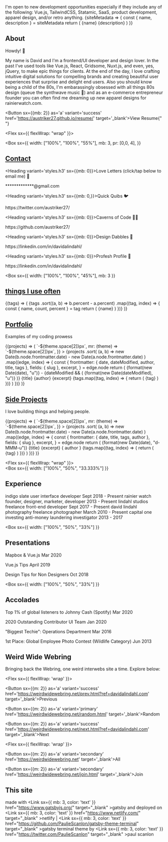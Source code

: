 
<Alert variant='success'>
  I'm open to new development opportunities especially if they include any of the following: Vue.js, TailwindCSS, Statamic, SaaS, product development, apparel design, and/or retro anything. 
</Alert>
<Divider />
<Divider />

<SiteMetaData>
{siteMetadata => {
  const { name, description } = siteMetadata
  return (
        <Fragment>
        <Heading variant='styles.h1'>{name}</Heading>
        <Text>{description}</Text>
        </Fragment>
  )
}}
</SiteMetaData>
<Divider/>

## About

Howdy! 👋

My name is David and I'm a frontend/UI developer and design lover. In the past I've used tools like Vue.js, React, Gridsome, Nuxt.js, and even, yes, jQuery, to make epic things for clients. At the end of the day, I love crafting intuitive digital solutions for compelling brands and creating beautiful user experiences that surprise and delight end users. Also you should know being a child of the 80s, I'm embarassingly obsessed with all things 80s design (queue the synthwave music 👾) and as an e-commerce entrepreneur founder you can often find me dreaming up new apparel designs for rainierwatch.com. 

<Divider />
<Divider />

<Button sx={{mb: 2}} as='a' variant='success' href='https://austriker27.github.io/resume/' target='_blank'>View Resume</Button>{" "}
<Divider />
<Divider />

<Flex sx={{ flexWrap: "wrap" }}>

  <Box
    sx={{
      width: ["100%", "100%", "55%"],
      mb: 3,
      pr: [0,0, 4],
    }}
  >

## [Contact](#contact)


  <Heading variant='styles.h3' sx={{mb: 0}}>Love Letters (click/tap below to email me) 💌</Heading>
  <Link href='mailto:davidalindahl@gmail.com' variant='styles.a'>*************@gmail.com</Link>
  <Divider />

  <Heading variant='styles.h3' sx={{mb: 0,}}>Quick Quibs 🐦</Heading>
  <Link href='https://twitter.com/austriker27/' variant='styles.a'>https://twitter.com/austriker27/</Link>
  <Divider />

  <Heading variant='styles.h3' sx={{mb: 0}}>Caverns of Code 👨‍💻</Heading>
  <Link href='https://github.com/austriker27/' variant='styles.a'>https://github.com/austriker27/</Link>
  <Divider />

  <Heading variant='styles.h3' sx={{mb: 0}}>Design Dabbles 🎨 </Heading>
  <Link href='https://dribbble.com/austriker' variant='styles.a'>https://linkedin.com/in/davidalindahl/</Link>
  <Divider />

  <Heading variant='styles.h3' sx={{mb: 0}}>Profesh Profile 💼</Heading>
  <Link href='https://www.linkedin.com/in/davidalindahl/' variant='styles.a'>https://linkedin.com/in/davidalindahl/</Link>
  <Divider />

  </Box>

  <Box
    sx={{
      width: ["100%", "100%", "45%"],
      mb: 3
    }}
  >

## [things I use often](#tech-stack)

<SourceTags>
  {(tags) => (
    <Box>
      {tags
        .sort((a, b) => b.percent - a.percent)
        .map((tag, index) => {
          const { name, count, percent } = tag
          return (
            <Badge
              key={index}
              variant="primary"
              sx={{
                mr: 2,
                mb: 2,
                color: mix("muted", "primary", `${index / tags.length}`),
                borderColor: mix("muted", "primary", `${index / tags.length}`),
              }}
            >
              {name}
            </Badge>
          )
        })}
    </Box>
  )}
</SourceTags>

  </Box>

</Flex>

<Divider />

## [Portfolio](#portfolio)

Examples of my coding prowess

<SourceList filter="portfolio">
  {(projects) => (
    <Flex
      sx={{
        flexWrap: "wrap",
        ml: (theme) => `-${theme.space[2]}px`,
        mr: (theme) => `-${theme.space[2]}px`,
      }}
    >
      {projects
        .sort(
          (a, b) =>
            new Date(b.node.frontmatter.date) -
            new Date(a.node.frontmatter.date)
        )
        .map((edge, index) => {
          const {
            frontmatter: { date, dateModified, author, title, tags },
            fields: { slug },
            excerpt,
          } = edge.node
          return (
            <Box
              key={index}
              sx={{
                display: "flex",
                flex: "1 1 auto",
                flexDirection: "column",
                mb: 3,
                width: ["100%", "50%"],
                maxWidth: ["100%", "50%"],
              }}
            >
              <Card
                sx={{
                  display: "flex",
                  flex: "1 1 auto",
                  flexDirection: "column",
                  minHeight: "1px",
                  ml: 2,
                  mr: 2,
                  p: 3,
                }}
              >
                <Box
                  sx={{
                    display: "flex",
                    flex: "1 1 auto",
                    flexDirection: "column",
                  }}
                >
                  <Flex>
                    <Text variant="styles.small">
                      {format(new Date(date), "u")}
                    </Text>
                    <Text sx={{ mx: 1 }} variant="styles.small">
                      -
                    </Text>
                    {dateModified && (
                      <Text variant="styles.small">
                        {format(new Date(dateModified), "u")}
                      </Text>
                    )}
                  </Flex>
                  <Heading variant="styles.h4" sx={{ color: "text", mt: 1 }}>
                    {title}
                  </Heading>
                  <Link
                    sx={{ fontSize: 0, mb: 3 }}
                    href={author}
                    target="_blank"
                  >
                    {author}
                  </Link>
                  <Text
                    sx={{
                      fontSize: 0,
                      color: "text",
                      mb: 3,
                      wordBreak: "break-word",
                    }}
                  >
                    {excerpt}
                  </Text>
                </Box>
                <Box>
                  {tags.map((tag, index) => {
                    return (
                      <Badge
                        key={index}
                        variant="primary"
                        sx={{
                          mr: 2,
                          mb: 2,
                          color: mix(
                            "muted",
                            "primary",
                            `${index / tags.length}`
                          ),
                          borderColor: mix(
                            "muted",
                            "primary",
                            `${index / tags.length}`
                          ),
                        }}
                      >
                        {tag}
                      </Badge>
                    )
                  })}
                </Box>
              </Card>
            </Box>
          )
        })}
    </Flex>
  )}
</SourceList>

<Divider />
<Divider />


## [Side Projects](#side-projects)

I love building things and helping people.

<SourceList filter="sideprojects">
  {(projects) => (
    <Flex
      sx={{
        flexWrap: "wrap",
        ml: (theme) => `-${theme.space[2]}px`,
        mr: (theme) => `-${theme.space[2]}px`,
      }}
    >
      {projects
        .sort(
          (a, b) =>
            new Date(b.node.frontmatter.date) -
            new Date(a.node.frontmatter.date)
        )
        .map((edge, index) => {
          const {
            frontmatter: { date, title, tags, author },
            fields: { slug },
            excerpt,
          } = edge.node
          return (
            <Box
              key={index}
              sx={{
                display: "flex",
                flex: "1 1 auto",
                flexDirection: "column",
                mb: 3,
                width: ["100%", "50%"],
                maxWidth: ["100%", "50%"],
              }}
            >
              <Card
                sx={{
                  display: "flex",
                  flex: "1 1 auto",
                  flexDirection: "column",
                  minHeight: "1px",
                  ml: 2,
                  mr: 2,
                  p: 3,
                }}
              >
                <Box
                  sx={{
                    display: "flex",
                    flex: "1 1 auto",
                    flexDirection: "column",
                  }}
                >
                  <Text variant="styles.small">
                    {format(new Date(date), "d-MMM-u")}
                  </Text>
                  <Heading variant="styles.h4" sx={{ color: "text", mt: 1 }}>
                    {title}
                  </Heading>
                  <Text
                    sx={{
                      fontSize: 0,
                      color: "text",
                      mb: 3,
                      wordBreak: "break-word",
                    }}
                  >
                    {excerpt}
                  </Text>
                  <Link
                    sx={{ fontSize: 0, mb: 3 }}
                    href={author}
                    target="_blank"
                  >
                    { author }
                  </Link>
                </Box>
                <Box>
                  {tags.map((tag, index) => {
                    return (
                      <Badge
                        key={index}
                        variant="primary"
                        sx={{
                          mr: 2,
                          mb: 2,
                          color: mix(
                            "muted",
                            "primary",
                            `${index / tags.length}`
                          ),
                          borderColor: mix(
                            "muted",
                            "primary",
                            `${index / tags.length}`
                          ),
                        }}
                      >
                        {tag}
                      </Badge>
                    )
                  })}
                </Box>
              </Card>
            </Box>
          )
        })}
    </Flex>
  )}
</SourceList>
<Divider />
<Divider />

<Flex sx={{ flexWrap: "wrap" }}>  
  <Box
    sx={{
      width: ["100%", "50%", "33.333%"]
    }}
  >          

  ## Experience
  <Link
    sx={{ mb: 3, color: 'text' }}
    href="https://indigoslate.com"
    target="_blank"
    >
    indigo slate
    </Link>
  <Text variant='styles.medium'>user interface developer</Text>
  <Text variant='styles.small'>Sept 2018 - Present</Text>
  <Divider />

  <Link
    sx={{ mb: 3, color: 'text' }}
    href="https://rainierwatch.com"
    target="_blank"
    >
    rainier watch
  </Link>
  <Text variant='styles.medium'>founder, designer, marketer, developer</Text>
  <Text variant='styles.small'>2013 - Present</Text>
  <Divider />

  <Link
    sx={{ mb: 3, color: 'text' }}
    href="https://lindahlstudios.com"
    target="_blank"
    >
    lindahl studios
  </Link>
  <Text variant='styles.medium'>freelance front-end developer</Text>
  <Text variant='styles.small'>Sept 2017 - Present</Text>
  <Divider />

  <Link
    sx={{ mb: 3, color: 'text' }}
    href="https://davidlindahlphoto.com"
    target="_blank"
    >
    david lindahl photography
  </Link>
  <Text variant='styles.medium'>freelance photographer</Text>
  <Text variant='styles.small'>March 2010 - Present</Text>
  <Divider />

  <Link
    sx={{ mb: 3, color: 'text' }}
    href="https://capitalone.com"
    target="_blank"
    >
    capital one investing
  </Link>
  <Text variant='styles.medium'>anti-money laundering investigator</Text>
  <Text variant='styles.small'>2013 - 2017</Text>
  <Divider />
  <Divider />
  </Box>

  <Box
    sx={{
      width: ["100%", "50%", "33%"]
    }}
  >       

  ## Presentations  

  <Text>Mapbox & Vue.js</Text>
  <Text variant='styles.small'>Mar 2020</Text>
  <Divider />

  <Text>Vue.js Tips</Text>
  <Text variant='styles.small'>April 2019</Text>
  <Divider />

  <Text>Design Tips for Non Designers</Text>
  <Text variant='styles.small'>Oct 2018</Text>
  <Divider />
  <Divider />
  </Box>

  <Box
    sx={{
      width: ["100%", "50%", "33%"]
    }}
  >          

  ## Accolades

  <Text>Top 1% of global listeners to Johnny Cash (Spotify)</Text>
  <Text variant='styles.small'>Mar 2020</Text>
  <Divider />

  <Text>2020 Outstanding Contributor UI Team</Text>
  <Text variant='styles.small'>Jan 2020</Text>
  <Divider />

  <Text>"Biggest Techie": Operations Department</Text>
  <Text variant='styles.small'>Mar 2016</Text>
  <Divider />

  <Text>1st Place: Global Employee Photo Contest (Wildlife Category)</Text>
  <Text variant='styles.small'>Jun 2013</Text>
  <Divider />
  <Divider />
  </Box>

</Flex>

<Divider/>
<Divider/>

## Weird Wide Webring
<Text>Bringing back the Webring, one weird interwebs site a time. Explore below:</Text>
<Divider />
<Divider />

<Flex sx={{ flexWrap: 'wrap' }}>

  <Button 
    sx={{m: 2}} 
    as='a' 
    variant='success' 
    href='https://weirdwidewebring.net/prev.html?ref=davidalindahl.com' 
    target='_blank'>Previous
  </Button>

  <Button 
    sx={{m: 2}} 
    as='a' 
    variant='primary' 
    href='https://weirdwidewebring.net/random.html' 
    target='_blank'>Random
  </Button>

  <Button 
    sx={{m: 2}} 
    as='a' 
    variant='success' 
    href='https://weirdwidewebring.net/next.html?ref=davidalindahl.com' 
    target='_blank'>Next
  </Button>

</Flex>

<Flex sx={{ flexWrap: 'wrap' }}>

  <Button 
    sx={{m: 2}} 
    as='a' 
    variant='secondary' 
    href='https://weirdwidewebring.net' 
    target='_blank'>All
  </Button>


  <Button 
    sx={{m: 2}} 
    as='a' 
    variant='secondary' 
    href='https://weirdwidewebring.net/join.html' 
    target='_blank'>Join
  </Button>
</Flex>

<Divider />
<Divider />

## This site

<Text variant='styles.small'>made with <Link
    sx={{ mb: 3, color: 'text' }}
    href="https://www.gatsbyjs.org/"
    target="_blank"
    >gatsby</Link> and deployed on <Link
    sx={{ mb: 3, color: 'text' }}
    href="https://www.netlify.com/"
    target="_blank"
    >netlify</Link>     |     <Link
    sx={{ mb: 3, color: 'text' }}
    href="https://github.com/PaulieScanlon/gatsby-theme-terminal"
    target="_blank"
    >gatsby terminal theme</Link> by <Link
    sx={{ mb: 3, color: 'text' }}
    href="https://twitter.com/PaulieScanlon"
    target="_blank"
    >paul scanlon</Link>
    </Text>

<Divider />
<Divider />
